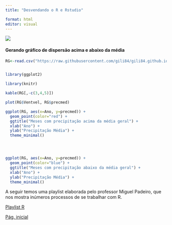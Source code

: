 ```yaml
---
title: "Desvendando o R e Rstudio"

format: html
editor: visual
---
```

![](https://beatrizmilz.github.io/2021-senacamb-intro-R/slides/img/ciclo-ciencia-de-dados.png)


#### Gerando gráfico de dispersão acima e abaixo da média


```r
RG<-read.csv("https://raw.githubusercontent.com/gili84/gili84.github.io/main/rgdados_modificado.csv")


library(ggplot2)

library(knitr)

kable(RG[,-c(3,4,5)])

plot(RG$Ventvel, RG$precmed)

ggplot(RG, aes(x=Ano, y=precmed)) +
  geom_point(color="red") +
  ggtitle("Meses com precipitação acima da média geral") +
  xlab("Ano") +
  ylab("Precipitação Média") +
  theme_minimal()




ggplot(RG, aes(x=Ano, y=precmed)) +
  geom_point(color="blue") +
  ggtitle("Meses com precipitação abaixo da média geral") +
  xlab("Ano") +
  ylab("Precipitação Média") +
  theme_minimal()


```


A seguir temos uma playlist elaborada pelo professor Miguel  Padeiro, que nos mostra inúmeros processos de se trabalhar com R.



[Playlist R](https://www.youtube.com/watch?v=j_Z7Ddq7k0E&list=PLyAtibIKlfrsmnp5oohz1Wt3tG0WxTlQa&pp=iAQB)

[Pág. inicial](index.html)
